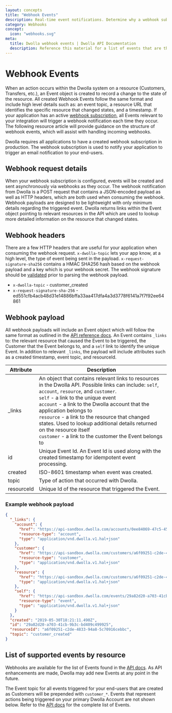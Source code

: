 ```yaml
---
layout: concepts
title: "Webhook Events"
description: Real-time event notifications. Determine why a webhook subscription is vital to the experience of your application.
category: Webhooks
concept:
  icon: "webhooks.svg"
meta:
  title: Dwolla webhook events | Dwolla API Documentation
  description: Reference this material for a list of events that are thrown with Dwolla and what they mean.
---
```


# Webhook Events

When an action occurs within the Dwolla system on a resource (Customers, Transfers, etc.), an Event object is created to record a change to the state of the resource. All created Webhook Events follow the same format and include high level details such as: an event topic, a resource URL that identifies the specific resource that changed states, and a timestamp. If your application has an active [webhook subscription](/guides/webhooks/create-subscription/), all Events relevant to your integration will trigger a webhook notification each time they occur. The following resource article will provide guidance on the structure of webhook events, which will assist with handling incoming webhooks.

<AlertBar variation="info">
  Dwolla requires all applications to have a created webhook subscription in
  production. The webhook subscription is used to notify your application to
  trigger an email notification to your end-users.
</AlertBar>

## Webhook request details

When your webhook subscription is configured, events will be created and sent asynchronously via webhooks as they occur. The webhook notification from Dwolla is a POST request that contains a JSON-encoded payload as well as HTTP headers, which are both used when consuming the webhook. Webhook payloads are designed to be lightweight with only minimum details regarding the triggered event. Dwolla returns links within the Event object pointing to relevant resources in the API which are used to lookup more detailed information on the resource that changed states.

## Webhook headers

There are a few HTTP headers that are useful for your application when consuming the webhook request. `x-dwolla-topic` lets your app know, at a high level, the type of event being sent in the payload. `x-request-signature-sha256` contains a HMAC SHA256 hash based on the webhook payload and a key which is your webhook secret. The webhook signature should be [validated](/guides/webhooks/validating-webhooks) prior to parsing the webhook payload.

- `x-dwolla-topic` - customer_created
- `x-request-signature-sha-256` - ed551cfb4acb48d31e14886bffa33aa417dfa4a3d3778f6141a7f7f92ee64861

## Webhook payload

All webhook payloads will include an Event object which will follow the same format as outlined in the [API reference docs](https://docs.dwolla.com/#events). An Event contains `_links` to: the relevant resource that caused the Event to be triggered, the Customer that the Event belongs to, and a `self` link to identify the unique Event. In addition to relevant `_links`, the payload will include attributes such as a created timestamp, event topic, and resourceId.

| Attribute  | Description                                                                                                                                                                                                                                                                                                                                                                                                                                                                    |
| ---------- | ------------------------------------------------------------------------------------------------------------------------------------------------------------------------------------------------------------------------------------------------------------------------------------------------------------------------------------------------------------------------------------------------------------------------------------------------------------------------------ |
| \_links    | An object that contains relevant links to resources in the Dwolla API. Possible links can include: `self`, `account`, `resource`, and `customer`. <br /> `self` - a link to the unique event <br /> `account` - a link to the Dwolla account that the application belongs to <br /> `resource` - a link to the resource that changed states. Used to lookup additional details returned on the resource itself <br /> `customer` - a link to the customer the Event belongs to |
| id         | Unique Event Id. An Event Id is used along with the created timestamp for idempotent event processing.                                                                                                                                                                                                                                                                                                                                                                         |
| created    | ISO-8601 timestamp when event was created.                                                                                                                                                                                                                                                                                                                                                                                                                                     |
| topic      | Type of action that occurred with Dwolla.                                                                                                                                                                                                                                                                                                                                                                                                                                      |
| resourceId | Unique Id of the resource that triggered the Event.                                                                                                                                                                                                                                                                                                                                                                                                                            |

### Example webhook payload

```json
{
  "_links": {
    "account": {
      "href": "https://api-sandbox.dwolla.com/accounts/0ee84069-47c5-455c-b425-633523291dc3",
      "resource-type": "account",
      "type": "application/vnd.dwolla.v1.hal+json"
    },
    "customer": {
      "href": "https://api-sandbox.dwolla.com/customers/a6f09251-c2de-4833-94a8-5c70916cebbc",
      "resource-type": "customer",
      "type": "application/vnd.dwolla.v1.hal+json"
    },
    "resource": {
      "href": "https://api-sandbox.dwolla.com/customers/a6f09251-c2de-4833-94a8-5c70916cebbc",
      "type": "application/vnd.dwolla.v1.hal+json"
    },
    "self": {
      "href": "https://api-sandbox.dwolla.com/events/29a82d20-a703-41cb-9b3c-bd409c499925",
      "resource-type": "event",
      "type": "application/vnd.dwolla.v1.hal+json"
    }
  },
  "created": "2019-05-30T18:21:11.490Z",
  "id": "29a82d20-a703-41cb-9b3c-bd409c499925",
  "resourceId": "a6f09251-c2de-4833-94a8-5c70916cebbc",
  "topic": "customer_created"
}
```

## List of supported events by resource

Webhooks are available for the list of Events found in the [API docs](https://docs.dwolla.com/#events). As API enhancements are made, Dwolla may add new Events at any point in the future.

<AlertBar variation="info">
  The Event topic for all events triggered for your end-users that are created
  as Customers will be prepended with <code>customer_*</code>. Events that
  represent actions being triggered on your primary Dwolla Account are not shown
  below. Refer to the <a href="https://docs.dwolla.com/#events">API docs</a> for
  the complete list of Events.
</AlertBar>
